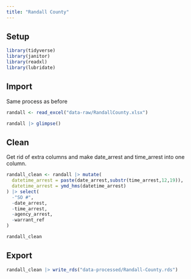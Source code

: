 ```yaml
---
title: "Randall County"
---
```


## Setup

```r

library(tidyverse)
library(janitor)
library(readxl)
library(lubridate)
```

## Import 

Same process as before

```r
randall <- read_excel("data-raw/RandallCounty.xlsx")

randall |> glimpse()
```

## Clean

Get rid of extra columns and make date_arrest and time_arrest into one column. 

```r
randall_clean <- randall |> mutate(
  datetime_arrest = paste(date_arrest,substr(time_arrest,12,19)),
  datetime_arrest = ymd_hms(datetime_arrest)
) |> select(
  -"SO #",
  -date_arrest,
  -time_arrest,
  -agency_arrest,
  -warrant_ref
)

randall_clean
```

## Export

```r
randall_clean |> write_rds("data-processed/Randall-County.rds")
```

